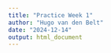 ```yaml
---
title: "Practice Week 1"
author: "Hugo van den Belt"
date: "2024-12-14"
output: html_document
---
```


